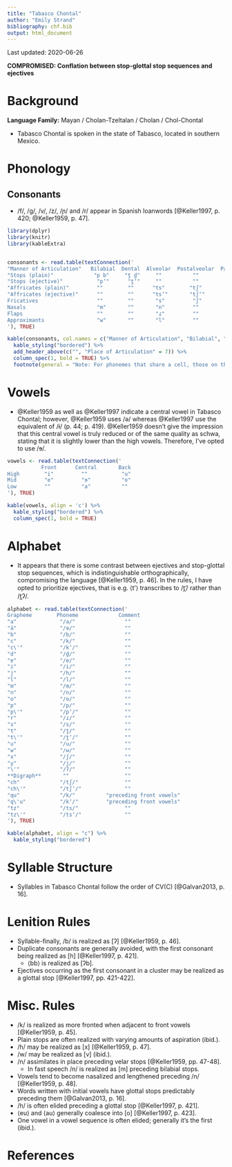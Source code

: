 ```yaml
---
title: "Tabasco Chontal"
author: "Emily Strand"
bibliography: chf.bib
output: html_document
---
```


Last updated: 2020-06-26

**COMPROMISED: Conflation between stop-glottal stop sequences and ejectives**

# Background

**Language Family:** Mayan / Cholan-Tzeltalan / Cholan / Chol-Chontal

* Tabasco Chontal is spoken in the state of Tabasco, located in southern Mexico.

# Phonology

## Consonants

* /f/, /ɡ/, /v/, /z/, /ɲ/ and /r/ appear in Spanish loanwords [@Keller1997, p. 420; @Keller1959, p. 47].

```r

library(dplyr)
library(knitr)
library(kableExtra)


consonants <- read.table(textConnection('
"Manner of Articulation"   Bilabial  Dental  Alveolar  Postalveolar  Palatal  Velar   Glottal
"Stops (plain)"             "p b"     "t̪ d̪"     ""          ""          ""     "k"      "ʔ"
"Stops (ejective)"           "pʼ"      "t̪ʼ"     ""          ""          ""     "kʼ"     ""
"Affricates (plain)"         ""        ""      "ts"        "tʃ"         ""      ""      ""
"Affricates (ejective)"      ""        ""      "tsʼ"       "tʃʼ"        ""      ""      ""
Fricatives                   ""        ""       "s"         "ʃ"         ""      ""      "h"
Nasals                       "m"       ""       "n"         ""          ""      ""      ""
Flaps                        ""        ""       "ɾ"         ""          ""      ""      ""
Approximants                 "w"       ""       "l"         ""          "j"     ""      ""
'), TRUE)

kable(consonants, col.names = c("Manner of Articulation", "Bilabial", "Dental", "Alveolar", "Postalveolar", "Palatal", "Velar", "Glottal"), align = 'c') %>%
  kable_styling("bordered") %>%
  add_header_above(c("", "Place of Articulation" = 7)) %>%
  column_spec(1, bold = TRUE) %>%
  footnote(general = "Note: For phonemes that share a cell, those on the left are voiceless and those on the right are voiced.", general_title = "")
```

# Vowels

* @Keller1959 as well as @Keller1997 indicate a central vowel in Tabasco Chontal; however, @Keller1959 uses /ə/ whereas @Keller1997 use the equivalent of /ɨ/ (p. 44; p. 419). @Keller1959 doesn't give the impression that this central vowel is truly reduced or of the same quality as schwa, stating that it is slightly lower than the high vowels. Therefore, I've opted to use /ɘ/.

```r

vowels <- read.table(textConnection('
           Front      Central       Back
High        "i"         ""           "u"
Mid         "e"         "ɘ"          "o"
Low         ""          "a"          ""
'), TRUE)

kable(vowels, align = 'c') %>%
  kable_styling("bordered") %>%
  column_spec(1, bold = TRUE)
```  

# Alphabet

* It appears that there is some contrast between ejectives and stop-glottal stop sequences, which is indistinguishable orthographically, compromising the language [@Keller1959, p. 46]. In the rules, I have opted to prioritize ejectives, that is e.g. ⟨t'⟩ transcribes to /t̪ʼ/ rather than /t̪ʔ/.

```r

alphabet <- read.table(textConnection('
Grapheme        Phoneme             Comment  
"a"              "/a/"                ""
"ä"              "/ɘ/"                ""
"b"              "/b/"                ""
"c"              "/k/"                ""
"c\'"            "/kʼ/"               ""
"d"              "/d̪/"                ""
"e"              "/e/"                ""
"i"              "/i/"                ""
"j"              "/h/"                ""
"l"              "/l/"                ""
"m"              "/m/"                ""
"n"              "/n/"                ""
"o"              "/o/"                ""
"p"              "/p/"                ""
"p\'"            "/pʼ/"               ""
"r"              "/ɾ/"                ""
"s"              "/s/"                ""
"t"              "/t̪/"                ""
"t\'"            "/t̪ʼ/"               ""
"u"              "/u/"                ""
"w"              "/w/"                ""
"x"              "/ʃ/"                ""
"y"              "/j/"                ""
"\'"             "/ʔ/"                ""
**Digraph**       ""                  ""
"ch"             "/tʃ/"               ""
"ch\'"           "/tʃʼ/"              ""
"qu"             "/k/"          "preceding front vowels"
"q\'u"           "/kʼ/"         "preceding front vowels"
"tz"             "/ts/"               ""
"tz\'"           "/tsʼ/"              ""
'), TRUE)

kable(alphabet, align = "c") %>%
  kable_styling("bordered")
```

# Syllable Structure

* Syllables in Tabasco Chontal follow the order of CV(C) [@Galvan2013, p. 16].

# Lenition Rules

* Syllable-finally, /b/ is realized as [ʔ] [@Keller1959, p. 46].
* Duplicate consonants are generally avoided, with the first consonant being realized as [h] [@Keller1997, p. 421].
    - ⟨bb⟩ is realized as [ʔb].
* Ejectives occurring as the first consonant in a cluster may be realized as a glottal stop [@Keller1997, pp. 421-422].

# Misc. Rules

* /k/ is realized as more fronted when adjacent to front vowels [@Keller1959, p. 45].
* Plain stops are often realized with varying amounts of aspiration (ibid.).
* /h/ may be realized as [x] [@Keller1959, p. 47].
* /w/ may be realized as [v] (ibid.).
* /n/ assimilates in place preceding velar stops [@Keller1959, pp. 47-48].
    - In fast speech /n/ is realized as [m] preceding bilabial stops.
* Vowels tend to become nasalized and lengthened preceding /n/ [@Keller1959, p. 48].
* Words written with initial vowels have glottal stops predictably preceding them [@Galvan2013, p. 16].
* /h/ is often elided preceding a glottal stop [@Keller1997, p. 421].
* ⟨eu⟩ and ⟨au⟩ generally coalesce into [o] [@Keller1997, p. 423].
* One vowel in a vowel sequence is often elided; generally it's the first (ibid.).

# References
